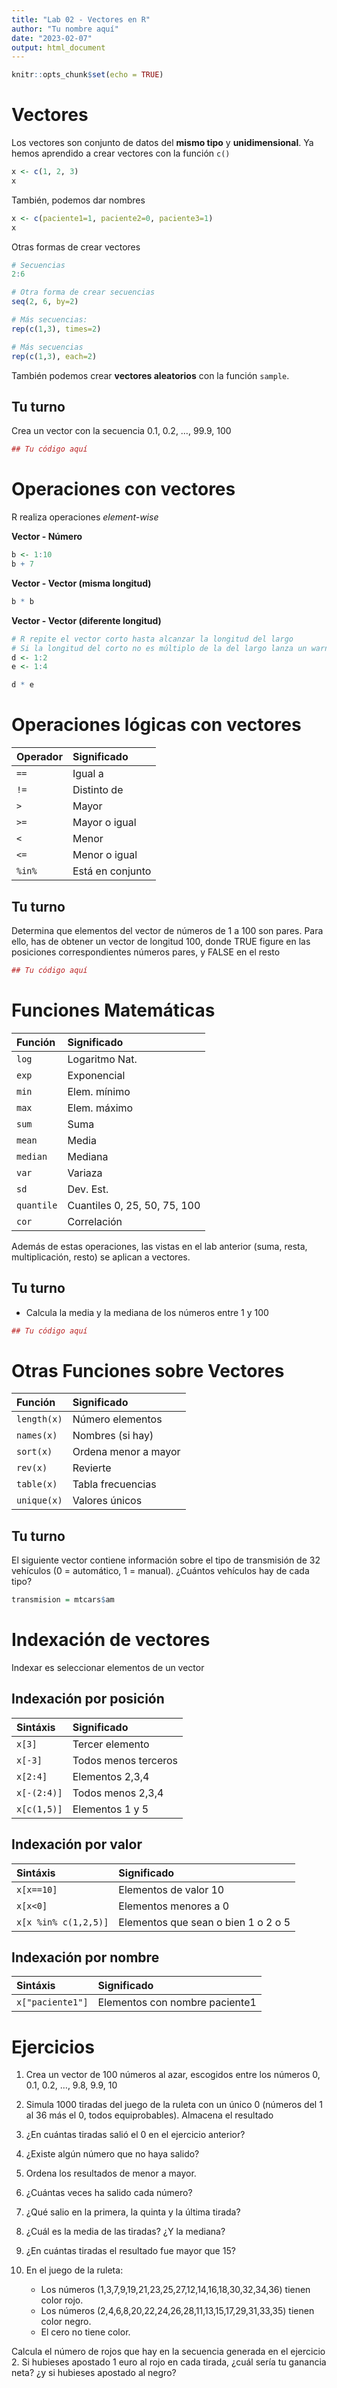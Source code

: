 ```yaml
---
title: "Lab 02 - Vectores en R"
author: "Tu nombre aquí"
date: "2023-02-07"
output: html_document
---
```


```r
knitr::opts_chunk$set(echo = TRUE)
```

# Vectores

Los vectores son conjunto de datos del **mismo tipo** y **unidimensional**.
Ya hemos aprendido a crear vectores con la función `c()`

```r
x <- c(1, 2, 3)
x
```

También, podemos dar nombres 

```r
x <- c(paciente1=1, paciente2=0, paciente3=1)
x
```

Otras formas de crear vectores

```r
# Secuencias 
2:6

# Otra forma de crear secuencias
seq(2, 6, by=2) 

# Más secuencias:
rep(c(1,3), times=2) 

# Más secuencias
rep(c(1,3), each=2)
```

También podemos crear **vectores aleatorios** con la función `sample`.

## Tu turno

Crea un vector con la secuencia 0.1, 0.2, ..., 99.9, 100

```r
## Tu código aquí
```

# Operaciones con vectores

R realiza operaciones *element-wise*

**Vector - Número**

```r
b <- 1:10
b + 7
```

**Vector - Vector (misma longitud)**

```r
b * b
```


**Vector - Vector (diferente longitud)**

```r
# R repite el vector corto hasta alcanzar la longitud del largo
# Si la longitud del corto no es múltiplo de la del largo lanza un warning
d <- 1:2
e <- 1:4

d * e
```


# Operaciones lógicas con vectores

| Operador  | Significado       | 
|:----------|:------------------| 
| `==`      | Igual a           | 
| `!=`      | Distinto de       | 
| `>`       | Mayor             | 
| `>=`      | Mayor o igual     | 
| `<`       | Menor             | 
| `<=`      | Menor o igual     | 
| `%in%`    | Está en conjunto  |

## Tu turno

Determina que elementos del vector de números de 1 a 100 son pares.
Para ello, has de obtener un vector de longitud 100, donde TRUE figure en
las posiciones correspondientes números pares, y FALSE en el resto

```r
## Tu código aquí
```

# Funciones Matemáticas

| Función   | Significado                   | 
|:----------|:------------------------------| 
| `log`      | Logaritmo Nat.               | 
| `exp`      | Exponencial                  | 
| `min`      | Elem. mínimo                 | 
| `max`      | Elem. máximo                 | 
| `sum`      | Suma                         | 
| `mean`     | Media                        | 
| `median`   | Mediana                      | 
| `var`      | Variaza                      | 
| `sd`       | Dev. Est.                    | 
| `quantile` | Cuantiles 0, 25, 50, 75, 100 | 
| `cor`      | Correlación                  | 

Además de estas operaciones, las vistas en el lab anterior 
(suma, resta, multiplicación, resto) se aplican a vectores.

## Tu turno

* Calcula la media y la mediana de los números entre 1 y 100

```r
## Tu código aquí
```


# Otras Funciones sobre Vectores

| Función         | Significado                   | 
|:----------------|:------------------------------| 
| `length(x)`     | Número elementos              | 
| `names(x)`      | Nombres (si hay)              | 
| `sort(x)`       | Ordena menor a mayor          | 
| `rev(x)`        | Revierte                      | 
| `table(x)`      | Tabla frecuencias             | 
| `unique(x)`     | Valores únicos                | 
 

## Tu turno

El siguiente vector contiene información sobre el tipo de transmisión de 32 vehículos (0 = automático, 1 = manual). ¿Cuántos vehículos hay de cada tipo?
```r
transmision = mtcars$am
```

# Indexación de vectores

Indexar es seleccionar elementos de un vector

## Indexación por posición

| Sintáxis    | Significado                   | 
|:------------|:------------------------------| 
| `x[3]`      | Tercer elemento               | 
| `x[-3]`     | Todos menos terceros          | 
| `x[2:4]`    | Elementos 2,3,4               | 
| `x[-(2:4)]` | Todos menos 2,3,4             | 
| `x[c(1,5)]` | Elementos 1 y 5               | 


## Indexación por valor


| Sintáxis             | Significado                         | 
|:---------------------|:------------------------------------| 
| `x[x==10]`           | Elementos de valor 10               | 
| `x[x<0]`             | Elementos menores a 0               | 
| `x[x %in% c(1,2,5)]` | Elementos que sean o bien 1 o 2 o 5 | 


## Indexación por nombre

| Sintáxis             | Significado                         | 
|:---------------------|:------------------------------------| 
| `x["paciente1"]`     | Elementos con nombre paciente1      | 


# Ejercicios

1. Crea un vector de 100 números al azar, escogidos entre los números
0, 0.1, 0.2, ..., 9.8, 9.9, 10

2. Simula 1000 tiradas del juego de la ruleta con un único 0 (números del 1 al 36 más el 0, todos equiprobables). Almacena el resultado

3. ¿En cuántas tiradas salió el 0 en el ejercicio anterior?

4. ¿Existe algún número que no haya salido?

5. Ordena los resultados de menor a mayor.

6. ¿Cuántas veces ha salido cada número?

7. ¿Qué salio en la primera, la quinta y la última tirada?

8. ¿Cuál es la media de las tiradas? ¿Y la mediana?

9. ¿En cuántas tiradas el resultado fue mayor que 15?

10. En el juego de la ruleta:

      * Los números (1,3,7,9,19,21,23,25,27,12,14,16,18,30,32,34,36) tienen color rojo.
      * Los números (2,4,6,8,20,22,24,26,28,11,13,15,17,29,31,33,35) tienen color negro.
    * El cero no tiene color.
    
Calcula el número de rojos que hay en la secuencia generada en el ejercicio 2. 
Si hubieses apostado 1 euro al rojo en cada tirada, ¿cuál sería tu ganancia neta? ¿y si hubieses apostado al negro?

